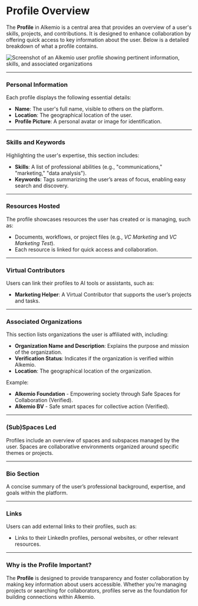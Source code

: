 # Profile Overview

The **Profile** in Alkemio is a central area that provides an overview of a user's skills, projects, and contributions. It is designed to enhance collaboration by offering quick access to key information about the user. Below is a detailed breakdown of what a profile contains.

![Screenshot of an Alkemio user profile showing pertinent information, skills, and associated organizations](/profile.png)

---

### Personal Information

Each profile displays the following essential details:

- **Name**: The user's full name, visible to others on the platform.
- **Location**: The geographical location of the user.
- **Profile Picture**: A personal avatar or image for identification.

---

### Skills and Keywords

Highlighting the user's expertise, this section includes:

- **Skills**: A list of professional abilities (e.g., "communications," "marketing," "data analysis").
- **Keywords**: Tags summarizing the user’s areas of focus, enabling easy search and discovery.

---

### Resources Hosted

The profile showcases resources the user has created or is managing, such as:

- Documents, workflows, or project files (e.g., *VC Marketing* and *VC Marketing Test*).
- Each resource is linked for quick access and collaboration.

---

### Virtual Contributors

Users can link their profiles to AI tools or assistants, such as:

- **Marketing Helper**: A Virtual Contributor that supports the user’s projects and tasks.

---

### Associated Organizations

This section lists organizations the user is affiliated with, including:

- **Organization Name and Description**: Explains the purpose and mission of the organization.
- **Verification Status**: Indicates if the organization is verified within Alkemio.
- **Location**: The geographical location of the organization.

Example:
- **Alkemio Foundation** - Empowering society through Safe Spaces for Collaboration (Verified).
- **Alkemio BV** - Safe smart spaces for collective action (Verified).

---

### (Sub)Spaces Led

Profiles include an overview of spaces and subspaces managed by the user. Spaces are collaborative environments organized around specific themes or projects.

---

### Bio Section

A concise summary of the user’s professional background, expertise, and goals within the platform.

---

### Links

Users can add external links to their profiles, such as:

- Links to their LinkedIn profiles, personal websites, or other relevant resources.

---

### Why is the Profile Important?

The **Profile** is designed to provide transparency and foster collaboration by making key information about users accessible. Whether you're managing projects or searching for collaborators, profiles serve as the foundation for building connections within Alkemio.
